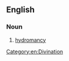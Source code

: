 ==English==

===Noun===
{{en-noun|-}}

# {{context|archaic}} [[hydromancy]]

[[Category:en:Divination]]